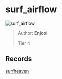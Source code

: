 
# surf_airflow

![surf_airflow](https://raw.githubusercontent.com/Sayt123/SurfMapPics/Maps-and-bonuses/csgo/surf_airflow.jpg)

> Author: **Enjooi**
>
> Tier 4

## Records

[surfheaven](https://surfheaven.eu/map/surf_airflow)

